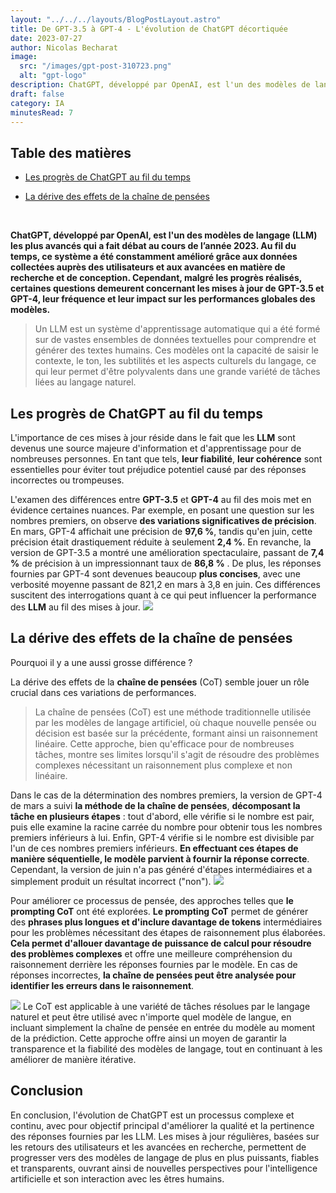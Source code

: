```yaml
---
layout: "../../../layouts/BlogPostLayout.astro"
title: De GPT-3.5 à GPT-4 - L'évolution de ChatGPT décortiquée
date: 2023-07-27
author: Nicolas Becharat
image:
  src: "/images/gpt-post-310723.png"
  alt: "gpt-logo"
description: ChatGPT, développé par OpenAI, est l'un des modèles de langage (LLM) les plus avancés qui a fait débat au cours de l’année 2023. Au fil du temps, ce système a été constamment amélioré grâce aux données collectées auprès des utilisateurs et aux avancées en matière de recherche et de conception. Cependant, malgré les progrès réalisés, certaines questions demeurent concernant les mises à jour de GPT-3.5 et GPT-4, leur fréquence et leur impact sur les performances globales des modèles.
draft: false
category: IA
minutesRead: 7
---
```


## Table des matières

* [Les progrès de ChatGPT au fil du temps](#les-progrès-de-chatgpt-au-fil-du-temps)

* [La dérive des effets de la chaîne de pensées](#la-dérive-des-effets-de-la-chaîne-de-pensées)


<br/>

**ChatGPT, développé par OpenAI, est l'un des modèles de langage (LLM) les plus avancés qui a fait débat au cours de l’année 2023. Au fil du temps, ce système a été constamment amélioré grâce aux données collectées auprès des utilisateurs et aux avancées en matière de recherche et de conception. Cependant, malgré les progrès réalisés, certaines questions demeurent concernant les mises à jour de GPT-3.5 et GPT-4, leur fréquence et leur impact sur les performances globales des modèles.**
> Un LLM est un système d'apprentissage automatique qui a été formé sur de vastes ensembles de données textuelles pour comprendre et générer des textes humains. Ces modèles ont la capacité de saisir le contexte, le ton, les subtilités et les aspects culturels du langage, ce qui leur permet d'être polyvalents dans une grande variété de tâches liées au langage naturel.

## Les progrès de ChatGPT au fil du temps

L'importance de ces mises à jour réside dans le fait que les **LLM** sont devenus une source majeure d'information et d'apprentissage pour de nombreuses personnes. En tant que tels, **leur fiabilité**, **leur cohérence** sont essentielles pour éviter tout préjudice potentiel causé par des réponses incorrectes ou trompeuses.

L'examen des différences entre **GPT-3.5** et **GPT-4** au fil des mois met en évidence certaines nuances. Par exemple, en posant une question sur les nombres premiers, on observe **des variations significatives de précision**. En mars, GPT-4 affichait une précision de **97,6 %**, tandis qu'en juin, cette précision était drastiquement réduite à seulement **2,4 %**. En revanche, la version de GPT-3.5 a montré une amélioration spectaculaire, passant de **7,4 %** de précision à un impressionnant taux de **86,8 %** . De plus, les réponses fournies par GPT-4 sont devenues beaucoup **plus concises**, avec une verbosité moyenne passant de 821,2 en mars à 3,8 en juin. Ces différences suscitent des interrogations quant à ce qui peut influencer la performance des **LLM** au fil des mises à jour.
<img src="https://lh3.googleusercontent.com/drive-viewer/AITFw-wXbdSRe0Isrh9WuSfDK7jDfzrRF1jvqLYvoYgWq8gCqr3eQRJWKmSo8GLnY2tNSWuncHd4pZJq-4KON2bp_lao37qBSg=s1600" class="max-w-full h-auto block m-auto" />

## La dérive des effets de la chaîne de pensées

Pourquoi il y a une aussi grosse différence ?

La dérive des effets de la **chaîne de pensées** (CoT) semble jouer un rôle crucial dans ces variations de performances.
>La chaîne de pensées (CoT) est une méthode traditionnelle utilisée par les modèles de langage artificiel, où chaque nouvelle pensée ou décision est basée sur la précédente, formant ainsi un raisonnement linéaire. Cette approche, bien qu'efficace pour de nombreuses tâches, montre ses limites lorsqu'il s'agit de résoudre des problèmes complexes nécessitant un raisonnement plus complexe et non linéaire.


Dans le cas de la détermination des nombres premiers, la version de GPT-4 de mars a suivi **la méthode de la chaîne de pensées**, **décomposant la tâche en plusieurs étapes** : tout d'abord, elle vérifie si le nombre est pair, puis elle examine la racine carrée du nombre pour obtenir tous les nombres premiers inférieurs à lui. Enfin, GPT-4 vérifie si le nombre est divisible par l'un de ces nombres premiers inférieurs. **En effectuant ces étapes de manière séquentielle, le modèle parvient à fournir la réponse correcte**. Cependant, la version de juin n'a pas généré d'étapes intermédiaires et a simplement produit un résultat incorrect ("non").
<img src='https://lh3.googleusercontent.com/drive-viewer/AITFw-zoU67ZM5kIzUS-JaZvAq8jSggHfLQy6fHm3TcXDiUNlLrjOJydflwDI3i65epBQLoFQopnoCgxLRAIC6ZtkvtJHWH25A=s1600' class="max-w-[60%] h-auto block m-auto"/>


Pour améliorer ce processus de pensée, des approches telles que **le prompting CoT** ont été explorées. **Le prompting CoT** permet de générer des **phrases plus longues et d'inclure davantage de tokens** intermédiaires pour les problèmes nécessitant des étapes de raisonnement plus élaborées. **Cela permet d'allouer davantage de puissance de calcul pour résoudre des problèmes complexes** et offre une meilleure compréhension du raisonnement derrière les réponses fournies par le modèle. En cas de réponses incorrectes, **la chaîne de pensées peut être analysée pour identifier les erreurs dans le raisonnement**.

<img src='https://lh3.googleusercontent.com/drive-viewer/AITFw-yPC5XzHvaVNe1Y6gINLLH_Ll5e_N2o0BPxtDnjjRG3t6davhwCxvUHgjx9b282YfCXNcoEiO6Ssc9QH27OEDtdsxUg=s1600' class="max-w-full h-auto block m-auto"/>
Le CoT est applicable à une variété de tâches résolues par le langage naturel et peut être utilisé avec n'importe quel modèle de langue, en incluant simplement la chaîne de pensée en entrée du modèle au moment de la prédiction. Cette approche offre ainsi un moyen de garantir la transparence et la fiabilité des modèles de langage, tout en continuant à les améliorer de manière itérative.


## Conclusion

En conclusion, l'évolution de ChatGPT est un processus complexe et continu, avec pour objectif principal d'améliorer la qualité et la pertinence des réponses fournies par les LLM. Les mises à jour régulières, basées sur les retours des utilisateurs et les avancées en recherche, permettent de progresser vers des modèles de langage de plus en plus puissants, fiables et transparents, ouvrant ainsi de nouvelles perspectives pour l'intelligence artificielle et son interaction avec les êtres humains.
